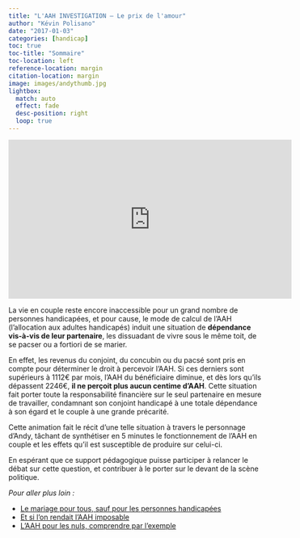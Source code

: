 ```yaml
---
title: "L'AAH INVESTIGATION – Le prix de l'amour"
author: "Kévin Polisano"
date: "2017-01-03"
categories: [handicap]
toc: true
toc-title: "Sommaire"
toc-location: left
reference-location: margin
citation-location: margin
image: images/andythumb.jpg
lightbox:
  match: auto
  effect: fade
  desc-position: right
  loop: true
---
```


<iframe src="https://www.youtube.com/embed/oyXnj2ygViU" width="560" height="315" frameborder="0" allowfullscreen="allowfullscreen"></iframe>

La vie en couple reste encore inaccessible pour un grand nombre de personnes handicapées, et pour cause, le mode de calcul de l'AAH (l'allocation aux adultes handicapés) induit une situation de **dépendance vis-à-vis de leur partenaire**, les dissuadant de vivre sous le même toit, de se pacser ou a fortiori de se marier.

En effet, les revenus du conjoint, du concubin ou du pacsé sont pris en compte pour déterminer le droit à percevoir l'AAH. Si ces derniers sont supérieurs à 1112€ par mois, l'AAH du bénéficiaire diminue, et dès lors qu'ils dépassent 2246€, **il ne perçoit plus aucun centime d'AAH**. Cette situation fait porter toute la responsabilité financière sur le seul partenaire en mesure de travailler, condamnant son conjoint handicapé à une totale dépendance à son égard et le couple à une grande précarité.

Cette animation fait le récit d'une telle situation à travers le personnage d'Andy, tâchant de synthétiser en 5 minutes le fonctionnement de l'AAH en couple et les effets qu'il est susceptible de produire sur celui-ci.

En espérant que ce support pédagogique puisse participer à relancer le débat sur cette question, et contribuer à le porter sur le devant de la scène politique.

_Pour aller plus loin :_

- [Le mariage pour tous, sauf pour les personnes handicapées](../2014-07-25-le-mariage-pour-tous-sauf-pour-les-personnes-handicapees)
- [Et si l'on rendait l'AAH imposable](../2015-09-09-et-si-on-rendait-laah-imposable)
- [L'AAH pour les nuls, comprendre par l'exemple](../2014-07-21-laah-pour-les-nuls-comprendre-par-lexemple)


